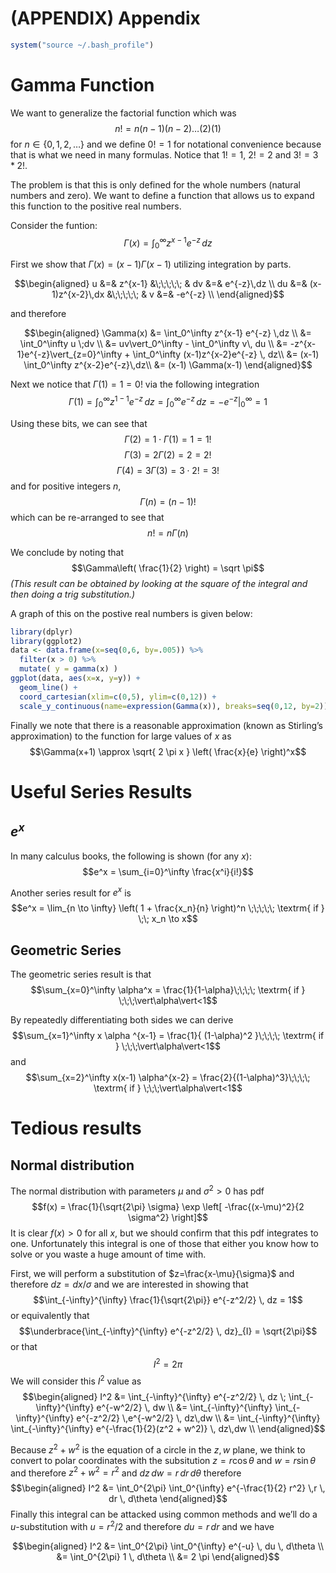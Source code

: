 
# (APPENDIX) Appendix {-}
```r
system("source ~/.bash_profile")
```

# Gamma Function

We want to generalize the factorial function which was 
$$n! = n(n-1)(n-2)\dots(2)(1)$$
for $n \in \{0, 1, 2, \dots\}$ and we define $0!=1$ for notational convenience because that is what we need in many formulas.  Notice that $1! = 1$, $2!=2$ and $3! = 3 * 2!$.

The problem is that this is only defined for the whole numbers (natural numbers and zero).  We want to define a function that allows us to expand this function to the positive real numbers.

Consider the funtion:
$$\Gamma(x) = \int_0^\infty z^{x-1} e^{-z} \,dz$$

First we show that $\Gamma(x) = (x-1)\Gamma(x-1)$ utilizing integration by parts.

$$\begin{aligned}  
u  &=& z^{x-1}          &\;\;\;\;\;   & dv &=& e^{-z}\,dz \\
du &=& (x-1)z^{x-2}\,dx &\;\;\;\;\;   & v  &=& -e^{-z} \\
\end{aligned}$$

and therefore

$$\begin{aligned}
\Gamma(x) &= \int_0^\infty z^{x-1} e^{-z} \,dz \\
          &= \int_0^\infty u \;dv \\
          &= uv\vert_0^\infty - \int_0^\infty v\, du \\
          &= -z^{x-1}e^{-z}\vert_{z=0}^\infty + \int_0^\infty (x-1)z^{x-2}e^{-z} \, dz\\
          &= (x-1) \int_0^\infty z^{x-2}e^{-z}\,dz\\
          &= (x-1) \Gamma(x-1)
  \end{aligned}$$

Next we notice that $\Gamma(1) = 1 = 0!$ via the following integration
$$\Gamma(1) = \int_0^\infty z^{1-1}e^{-z}\,dz = \int_0^\infty e^{-z} \,dz = -e^{-z} \vert_0^\infty = 1$$

Using these bits, we can see that 
$$\Gamma(2) = 1\cdot \Gamma(1) = 1 = 1!$$
$$\Gamma(3) = 2 \Gamma(2) = 2 = 2!$$
$$\Gamma(4) = 3 \Gamma(3) = 3 \cdot 2! = 3!$$
and for positive integers $n$,
$$\Gamma(n) = (n-1)!$$
which can be re-arranged to see that
$$n! = n \Gamma(n)$$

We conclude by noting that 
$$\Gamma\left( \frac{1}{2} \right) = \sqrt \pi$$ 
_(This result can be obtained by looking at the square of the integral and then doing a trig substitution.)_

A graph of this on the postive real numbers is given below: 

```r
library(dplyr)
library(ggplot2)
data <- data.frame(x=seq(0,6, by=.005)) %>%
  filter(x > 0) %>%
  mutate( y = gamma(x) )
ggplot(data, aes(x=x, y=y)) +
  geom_line() +
  coord_cartesian(xlim=c(0,5), ylim=c(0,12)) +
  scale_y_continuous(name=expression(Gamma(x)), breaks=seq(0,12, by=2))
```

Finally we note that there is a reasonable approximation (known as Stirling's approximation) to the function for large values of $x$ as
$$\Gamma(x+1) \approx \sqrt{ 2 \pi x } \left( \frac{x}{e} \right)^x$$

# Useful Series Results

## $e^x$
In many calculus books, the following is shown (for any $x$):
$$e^x = \sum_{i=0}^\infty \frac{x^i}{i!}$$

Another series result for $e^x$ is 
$$e^x = \lim_{n \to \infty} \left( 1 + \frac{x_n}{n} \right)^n  \;\;\;\;\; \textrm{ if } \;\; x_n \to x$$


## Geometric Series

The geometric series result is that 
$$\sum_{x=0}^\infty \alpha^x = \frac{1}{1-\alpha}\;\;\;\; \textrm{ if } \;\;\;\vert\alpha\vert<1$$

By repeatedly differentiating both sides we can derive
$$\sum_{x=1}^\infty x \alpha ^{x-1} = \frac{1}{ (1-\alpha)^2 }\;\;\;\; \textrm{ if } \;\;\;\vert\alpha\vert<1$$
and
$$\sum_{x=2}^\infty x(x-1) \alpha^{x-2} = \frac{2}{(1-\alpha)^3}\;\;\;\; \textrm{ if } \;\;\;\vert\alpha\vert<1$$


# Tedious results

## Normal distribution

The normal distribution with parameters $\mu$ and $\sigma^2 > 0$ has pdf
$$f(x) = \frac{1}{\sqrt{2\pi} \sigma} \exp \left[ -\frac{(x-\mu)^2}{2 \sigma^2} \right]$$ 
It is clear $f(x)>0$ for all $x$, but we should confirm that this pdf integrates to one. Unfortunately this integral is one of those that either you know how to solve or you waste a huge amount of time with.

First, we will perform a substitution of $z=\frac{x-\mu}{\sigma}$ and therefore $dz = dx/\sigma$ and we are interested in showing that 
$$\int_{-\infty}^{\infty} \frac{1}{\sqrt{2\pi}} e^{-z^2/2} \, dz = 1$$
or equivalently that 
$$\underbrace{\int_{-\infty}^{\infty} e^{-z^2/2} \, dz}_{I} = \sqrt{2\pi}$$
or that
$$I^2 = 2\pi$$
We will consider this $I^2$ value as
$$\begin{aligned} I^2 
  &= \int_{-\infty}^{\infty} e^{-z^2/2} \, dz \; \int_{-\infty}^{\infty} e^{-w^2/2} \, dw \\
  &= \int_{-\infty}^{\infty} \int_{-\infty}^{\infty} e^{-z^2/2} \,e^{-w^2/2} \, dz\,dw \\
  &= \int_{-\infty}^{\infty} \int_{-\infty}^{\infty} e^{-\frac{1}{2}(z^2 + w^2)} \, dz\,dw \\
  \end{aligned}$$
  
Because $z^2 + w^2$ is the equation of a circle in the $z,w$ plane, we think to convert to polar coordinates with the subsitution $z=r \cos \theta$ and $w= r \sin \theta$ and therefore $z^2 + w^2 = r^2$ and $dz\,dw = r\, dr\, d\theta$ therefore
$$\begin{aligned} I^2 
  &= \int_0^{2\pi} \int_0^{\infty} e^{-\frac{1}{2} r^2} \,r \, dr \, d\theta
  \end{aligned}$$
Finally this integral can be attacked using common methods and we'll do a $u$-substitution with $u=r^2/2$ and therefore $du=r\,dr$ and we have

$$\begin{aligned} I^2 
  &= \int_0^{2\pi} \int_0^{\infty} e^{-u}  \, du \, d\theta \\
  &= \int_0^{2\pi} 1 \, d\theta \\
  &= 2 \pi
  \end{aligned}$$



